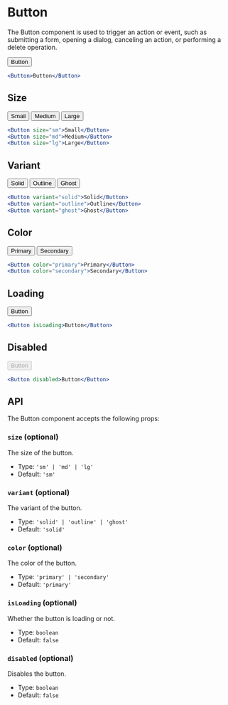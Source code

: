 
# Button

The Button component is used to trigger an action or event, such as submitting a form, opening a dialog, canceling an action, or performing a delete operation.

<div className="docs-container">
  <Button>Button</Button>
</div>

```jsx copy
<Button>Button</Button>
```

## Size

<div className="docs-container">
  <Button size="sm">Small</Button>
  <Button size="md">Medium</Button>
  <Button size="lg">Large</Button>
</div>

```jsx copy
<Button size="sm">Small</Button>
<Button size="md">Medium</Button>
<Button size="lg">Large</Button>
```

## Variant

<div className="docs-container">
  <Button variant="solid">Solid</Button>
  <Button variant="outline">Outline</Button>
  <Button variant="ghost">Ghost</Button>
</div>

```jsx copy
<Button variant="solid">Solid</Button>
<Button variant="outline">Outline</Button>
<Button variant="ghost">Ghost</Button>
```

## Color

<div className="docs-container">
  <Button color="primary">Primary</Button>
  <Button color="secondary">Secondary</Button>
</div>

```jsx copy
<Button color="primary">Primary</Button>
<Button color="secondary">Secondary</Button>
```

## Loading

<div className="docs-container">
  <Button isLoading>Button</Button>
</div>

```jsx copy
<Button isLoading>Button</Button>
```

## Disabled

<div className="docs-container">
  <Button disabled>Button</Button>
</div>

```jsx copy
<Button disabled>Button</Button>
```

## API

The Button component accepts the following props:

### `size` (optional)

The size of the button.

- Type: `'sm' | 'md' | 'lg'`
- Default: `'sm'`

### `variant` (optional)

The variant of the button.

- Type: `'solid' | 'outline' | 'ghost'`
- Default: `'solid'`

### `color` (optional)

The color of the button.

- Type: `'primary' | 'secondary'`
- Default: `'primary'`

### `isLoading` (optional)

Whether the button is loading or not.

- Type: `boolean`
- Default: `false`

### `disabled` (optional)

Disables the button.

- Type: `boolean`
- Default: `false`
